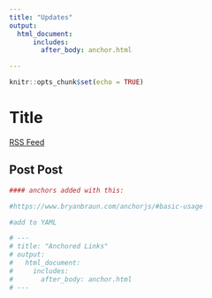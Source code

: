 ```yaml
---
title: "Updates"
output: 
  html_document:
      includes:
        after_body: anchor.html

---
```


```r
knitr::opts_chunk$set(echo = TRUE)
```

# Title

[RSS Feed](https://collinpaschall.github.io/rss.xml)

## Post Post

```r
#### anchors added with this:

#https://www.bryanbraun.com/anchorjs/#basic-usage

#add to YAML

# ---
# title: "Anchored Links"
# output: 
#   html_document:
#     includes:
#       after_body: anchor.html
# ---
```





